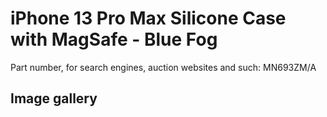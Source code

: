 # iPhone 13 Pro Max Silicone Case with MagSafe - Blue Fog

Part number, for search engines, auction websites and such: MN693ZM/A

## Image gallery

<div style={{ width: "768px" }}>
  <GalleryComponent
    images={[
      {
        original: "/everysource/MN693",
        thumbnail: "/everypreview/MN693",
      },
      {
        original: "/everysource/MN693_AV1",
        thumbnail: "/everypreview/MN693_AV1",
      },
      {
        original: "/everysource/MN693_AV2",
        thumbnail: "/everypreview/MN693_AV2",
      },
      {
        original: "/everysource/MN693_AV3",
        thumbnail: "/everypreview/MN693_AV3",
      },
      {
        original: "/everysource/MN693_AV4",
        thumbnail: "/everypreview/MN693_AV4",
      }
    ]}
  />
</div>